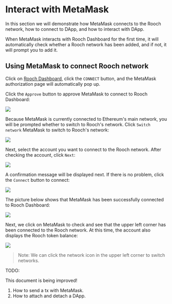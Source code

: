 # Interact with MetaMask

In this section we will demonstrate how MetaMask connects to the Rooch network, how to connect to DApp, and how to interact with DApp.

When MetaMask interacts with Rooch Dashboard for the first time, it will automatically check whether a Rooch network has been added, and if not, it will prompt you to add it.

## Using MetaMask to connect Rooch network

Click on [Rooch Dashboard](https://dashboard.rooch.network/login/), click the `CONNECT` button, and the MetaMask authorization page will automatically pop up.

Click the `Approve` button to approve MetaMask to connect to Rooch Dashboard:

![](/docs/connect-metamask-add-network.png)

Because MetaMask is currently connected to Ethereum's main network, you will be prompted whether to switch to Rooch's network. Click `Switch network` MetaMask to switch to Rooch's network:

![](/docs/connect-metamask-switch-network.png)

Next, select the account you want to connect to the Rooch network. After checking the account, click `Next`:

![](/docs/connect-metamask-account.png)

A confirmation message will be displayed next. If there is no problem, click the `Connect` button to connect:

![](/docs/connect-metamask-confirm.png)

The picture below shows that MetaMask has been successfully connected to Rooch Dashboard:

![](/docs/connect-metamask-dashboard.png)

Next, we click on MetaMask to check and see that the upper left corner has been connected to the Rooch network. At this time, the account also displays the Rooch token balance:

![](/docs/connect-metamask-show.png)

> Note: We can click the network icon in the upper left corner to switch networks.



<Callout>
  TODO:

  This document is being improved!

  1. How to send a tx with MetaMask.
  2. How to attach and detach a DApp.
</Callout>
